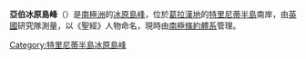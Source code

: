 {{Coord|63|33|S|57|41|W|display=title}}

'''亞伯冰原島峰'''（{{lang-en|Abel Nunatak}}）是[[南極洲|南極洲]]的[[冰原島峰|冰原島峰]]，位於[[葛拉漢地|葛拉漢地]]的[[特里尼蒂半島|特里尼蒂半島]]南岸，由[[英國|英國]]研究隊測量，以《聖經》人物命名，現時由[[南極條約體系|南極條約體系]]管理。

{{DEFAULTSORT:Abel Nunatak}}
[[Category:特里尼蒂半島冰原島峰|Category:特里尼蒂半島冰原島峰]]


{{TrinityPeninsula-geo-stub}}